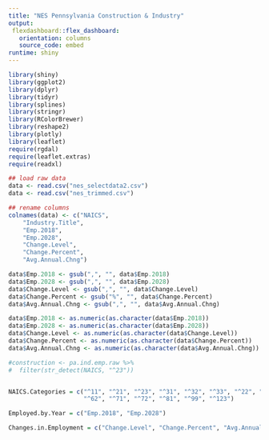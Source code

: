 ---
title: "NES Pennsylvania Construction & Industry"
output: 
 flexdashboard::flex_dashboard:
   orientation: columns
   source_code: embed
runtime: shiny
---


```{r context="setup", include=FALSE}
library(shiny)
library(ggplot2)
library(dplyr)
library(tidyr)
library(splines)
library(stringr)
library(RColorBrewer)
library(reshape2)
library(plotly)
library(leaflet)
require(rgdal)
require(leaflet.extras)
require(readxl)

```


```{r data}

## load raw data
data <- read.csv("nes_selectdata2.csv")
data <- read.csv("nes_trimmed.csv")

## rename columns
colnames(data) <- c("NAICS",
    "Industry.Title",
    "Emp.2018",
    "Emp.2028",
    "Change.Level",
    "Change.Percent",
    "Avg.Annual.Chng")

data$Emp.2018 <- gsub(",", "", data$Emp.2018)
data$Emp.2028 <- gsub(",", "", data$Emp.2028)
data$Change.Level <- gsub(",", "", data$Change.Level)
data$Change.Percent <- gsub("%", "", data$Change.Percent)
data$Avg.Annual.Chng <- gsub(",", "", data$Avg.Annual.Chng)

data$Emp.2018 <- as.numeric(as.character(data$Emp.2018))
data$Emp.2028 <- as.numeric(as.character(data$Emp.2028))
data$Change.Level <- as.numeric(as.character(data$Change.Level))
data$Change.Percent <- as.numeric(as.character(data$Change.Percent))
data$Avg.Annual.Chng <- as.numeric(as.character(data$Avg.Annual.Chng))

#construction <- pa.ind.emp.raw %>%
#  filter(str_detect(NAICS, "^23"))


NAICS.Categories = c("^11", "^21", "^23", "^31", "^32", "^33", "^22", "^42", "^44", "^45", "^48", "^49", "^51", "^52", "^53", "^54", "^55", "^56", "^61",
                     "^62", "^71", "^72", "^81", "^99", "^123")

Employed.by.Year = c("Emp.2018", "Emp.2028")

Changes.in.Employment = c("Change.Level", "Change.Percent", "Avg.Annual.Chng")

```






